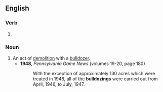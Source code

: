 ==English==

===Verb===
{{head|en|present participle}}

# {{present participle of|bulldoze|lang=en|nocat=1}}

===Noun===
{{en-noun}}

# An act of [[demolition]] with a [[bulldozer]].
#* '''1948''', ''Pennsylvania Game News'' (volumes 19-20, page 180)
#*: With the exception of approximately 130 acres which were treated in 1948, all of the '''bulldozings''' were carried out from April, 1946, to July, 1947.